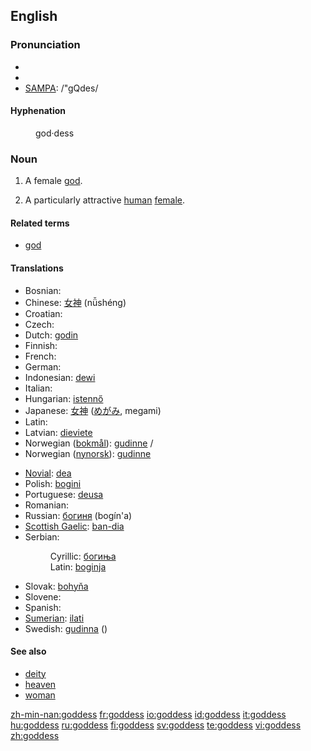 {{see|Goddess}}
==English==

===Pronunciation===
* {{enPR|gŏd'ĕs}}
* {{IPA|/ˈgɒdes/}}
* [[w:SAMPA|SAMPA]]: /"gQdes/

====Hyphenation====
: god&middot;dess

===Noun===
{{en-noun|es}}

# {{context|religion|God}} A female [[god]].
# A particularly attractive [[human]] [[female]].

====Related terms====
* [[god]]

====Translations====
{{top}}
* Bosnian: {{t-|bs|boginja|f}}
* Chinese: [[女神]] (nǚshéng)
* Croatian: {{t-|hr|boginja|f}}
* Czech: {{t+|cs|bohyně|f}}
* Dutch: [[godin]]
* Finnish: {{t-|fi|jumalatar}}
* French: {{t+|fr|déesse|f}}
* German: {{t+|de|Göttin|f}}
* Indonesian: [[dewi]]
* Italian: {{t+|it|dea|f}}
* Hungarian: [[istennő]] {{f}}
* Japanese: [[女神]] ([[めがみ]], megami)
* Latin: {{t+|la|dea|f}}
* Latvian: [[dieviete]] {{f}}
* Norwegian ([[bokmål]]): [[gudinne]] {{m}}/{{f}}
* Norwegian ([[nynorsk]]): [[gudinne]] {{f}}
{{mid}}
* [[Novial]]: [[dea]]
* Polish: [[bogini]] {{f}}
* Portuguese: [[deusa]] {{f}}
* Romanian: {{t|ro|zeiţă|f}}
* Russian: [[богиня]] (bogín'a) {{f}}
* [[Scottish Gaelic]]: [[ban-dia]] {{f}}
* Serbian:
*: Cyrillic: [[богиња#Serbian|богиња]] {{f}}
*: Latin: [[boginja#Serbian|boginja]] {{f}}
* Slovak: [[bohyňa]] {{f}}
* Slovene: {{t+|sl|boginja|f}}
* Spanish: {{t-|es|diosa|f}}
* [[Sumerian]]: [[ilati]]
* Swedish: [[gudinna]] {{c}} ({{f}})
{{bottom}}

====See also====
* [[deity]]
* [[heaven]]
* [[woman]]

[[zh-min-nan:goddess]]
[[fr:goddess]]
[[io:goddess]]
[[id:goddess]]
[[it:goddess]]
[[hu:goddess]]
[[ru:goddess]]
[[fi:goddess]]
[[sv:goddess]]
[[te:goddess]]
[[vi:goddess]]
[[zh:goddess]]